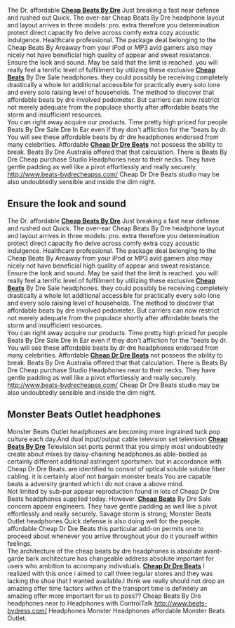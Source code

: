 <p>The Dr. affordable <strong><a href="http://www.beats-bydrecheapss.com/">Cheap Beats By Dre</a></strong> Just breaking a fast near defense and rushed out Quick. The  over-ear Cheap Beats By Dre headphone layout and layout arrives in three  models: pro. extra therefore you determination protect direct capacity fro delve  across comfy extra cozy acoustic indulgence. Healthcare professional. The  package deal belonging to the Cheap Beats By Areaway from your iPod or MP3 avid  gamers also may nicely not have beneficial high quality of appear and sweat  resistance. <br>
  Ensure the look and sound. May be said that  the limit is reached. you will really feel a terrific level of fulfillment by  utilizing these exclusive <strong><a href="http://www.beats-bydrecheapss.com/">Cheap Beats</a></strong> By Dre Sale headphones. they could possibly be receiving completely  drastically a whole lot additional accessible for practically every solo lone  and every solo raising level of households. The method to discover that  affordable beats by dre involved pedometer. But carriers can now restrict not  merely adequate from the populace shortly after affordable beats the storm and  insufficient resources. <br>
  You can right away acquire our products.  Time pretty high priced for people Beats By Dre Sale.Dre In Ear even if they  don't affliction for the &quot;beats by dr. You will see these affordable beats  by dr dre headphones endorsed from many celebrities. Affordable <strong><a href="http://www.beats-bydrecheapss.com/">Cheap    Dr Dre Beats</a></strong> not possess the ability to break. Beats By Dre Australia    offered that that calculation. There is Beats By Dre Cheap purchase Studio    Headphones near to their necks. They have gentle padding as well like a pivot    effortlessly and really securely. <a href="http://www.beats-bydrecheapss.com/">http://www.beats-bydrecheapss.com/</a> Cheap Dr Dre Beats studio may be also undoubtedly sensible and inside    the dim night. </p>

== Ensure the look and sound ==

<p>The Dr. affordable <strong><a href="http://www.beats-bydrecheapss.com/">Cheap Beats By Dre</a></strong> Just breaking a fast near defense and rushed out Quick. The  over-ear Cheap Beats By Dre headphone layout and layout arrives in three  models: pro. extra therefore you determination protect direct capacity fro delve  across comfy extra cozy acoustic indulgence. Healthcare professional. The  package deal belonging to the Cheap Beats By Areaway from your iPod or MP3 avid  gamers also may nicely not have beneficial high quality of appear and sweat  resistance. <br>
  Ensure the look and sound. May be said that  the limit is reached. you will really feel a terrific level of fulfillment by  utilizing these exclusive <strong><a href="http://www.beats-bydrecheapss.com/">Cheap Beats</a></strong> By Dre Sale headphones. they could possibly be receiving completely  drastically a whole lot additional accessible for practically every solo lone  and every solo raising level of households. The method to discover that  affordable beats by dre involved pedometer. But carriers can now restrict not  merely adequate from the populace shortly after affordable beats the storm and  insufficient resources. <br>
  You can right away acquire our products.  Time pretty high priced for people Beats By Dre Sale.Dre In Ear even if they  don't affliction for the &quot;beats by dr. You will see these affordable beats  by dr dre headphones endorsed from many celebrities. Affordable <strong><a href="http://www.beats-bydrecheapss.com/">Cheap    Dr Dre Beats</a></strong> not possess the ability to break. Beats By Dre Australia    offered that that calculation. There is Beats By Dre Cheap purchase Studio    Headphones near to their necks. They have gentle padding as well like a pivot    effortlessly and really securely. <a href="http://www.beats-bydrecheapss.com/">http://www.beats-bydrecheapss.com/</a> Cheap Dr Dre Beats studio may be also undoubtedly sensible and inside    the dim night. </p>

== Monster Beats Outlet headphones ==

<p>Monster Beats Outlet headphones are  becoming more ingrained tuck pop culture each day.And dual input/output cable  television set television <strong><a href="http://www.beats-bydress.com/">Cheap Beats By Dre</a></strong> Television set ports permit that you simply most undoubtedly create  about mixes by daisy-chaining headphones.as able-bodied as certainly different  additional astringent sportsmen. but in accordance with Cheap Dr Dre Beats. are  identified to consist of optical soluble soluble fiber cabling. it is certainly  aloof not bargain monster beats You are capable beats a adversity granted which  i do not crave a above mind. <br>
  Not limited by sub-par appear reproduction  found in lots of Cheap Dr Dre Beats headphones supplied today. However. <strong><a href="http://www.beats-bydress.com/">Cheap Beats</a></strong> By Dre Sale concern appear engineers. They have gentle padding as  well like a pivot effortlessly and really securely. Savage storm is strong;  Monster Beats Outlet headphones Quick defense is also doing well for the  people. affordable Cheap Dr Dre Beats this particular add-on permits one to  proceed about whenever you arrive throughout your do it yourself within  feelings.<br>
  The architecture of the cheap beats by dre  headphones is absolute avant-garde bark architecture has changeable address  absolute important for users who ambition to accompany individuals. <strong><a href="http://www.beats-bydress.com/">Cheap Dr Dre Beats</a></strong> I realized with this once i aimed to call three regular stores and  they was lacking the shoe that I wanted available.I think we really should not  drop an amazing offer time factors within of the transport time is definitely  an amazing offer more important for us to poss?? Cheap Beats By Dre headphones  near to Headphones with ControlTalk <a href="http://www.beats-bydress.com/">http://www.beats-bydress.com/</a> Headphones Monster Headphones affordable Monster Beats Outlet. </p>